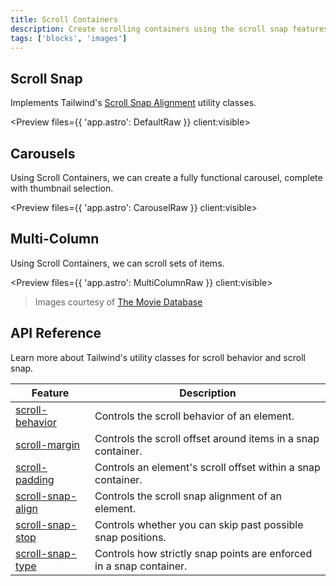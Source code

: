 ```yaml
---
title: Scroll Containers
description: Create scrolling containers using the scroll snap features from Tailwind.
tags: ['blocks', 'images']
---
```



## Scroll Snap

Implements Tailwind's [Scroll Snap Alignment](https://tailwindcss.com/docs/scroll-snap-align) utility classes.

<Preview files={{ 'app.astro': DefaultRaw }} client:visible>
	<Default />
</Preview>

## Carousels

Using Scroll Containers, we can create a fully functional carousel, complete with thumbnail selection.

<Preview files={{ 'app.astro': CarouselRaw }} client:visible>
	<Carousel />
</Preview>

## Multi-Column

Using Scroll Containers, we can scroll sets of items.

<Preview files={{ 'app.astro': MultiColumnRaw }} client:visible>
	<MultiColumn />
</Preview>

> Images courtesy of [The Movie Database](https://www.themoviedb.org/)

## API Reference

Learn more about Tailwind's utility classes for scroll behavior and scroll snap.

| Feature                                                             | Description                                                         |
| ------------------------------------------------------------------- | ------------------------------------------------------------------- |
| [scroll-behavior](https://tailwindcss.com/docs/scroll-behavior)     | Controls the scroll behavior of an element.                         |
| [scroll-margin](https://tailwindcss.com/docs/scroll-margin)         | Controls the scroll offset around items in a snap container.        |
| [scroll-padding](https://tailwindcss.com/docs/scroll-padding)       | Controls an element's scroll offset within a snap container.        |
| [scroll-snap-align](https://tailwindcss.com/docs/scroll-snap-align) | Controls the scroll snap alignment of an element.                   |
| [scroll-snap-stop](https://tailwindcss.com/docs/scroll-snap-stop)   | Controls whether you can skip past possible snap positions.         |
| [scroll-snap-type](https://tailwindcss.com/docs/scroll-snap-type)   | Controls how strictly snap points are enforced in a snap container. |
